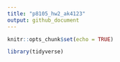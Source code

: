 ```yaml
---
title: "p8105_hw2_ak4123"
output: github_document
---
```


```r
knitr::opts_chunk$set(echo = TRUE)
```

```r
library(tidyverse)
```